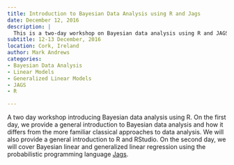 ```yaml
---
title: Introduction to Bayesian Data Analysis using R and Jags
date: December 12, 2016
description: |
  This is a two-day workshop on Bayesian data analysis using R and JAGS. The course provides an introduction to Bayesian data analysis and R, with a focus on Bayesian linear and generalized linear regression.
subtitle: 12-13 December, 2016
location: Cork, Ireland
author: Mark Andrews
categories:
- Bayesian Data Analysis
- Linear Models
- Generalized Linear Models
- JAGS
- R

---
```


A two day workshop introducing Bayesian data analysis using R. On the
first day, we provide a general introduction to Bayesian data analysis
and how it differs from the more familiar classical approaches to data
analysis. We will also provide a general introduction to R and RStudio.
On the second day, we will cover Bayesian linear and generalized linear regression using
the probabilistic programming language [Jags](http://mcmc-jags.sourceforge.net).
